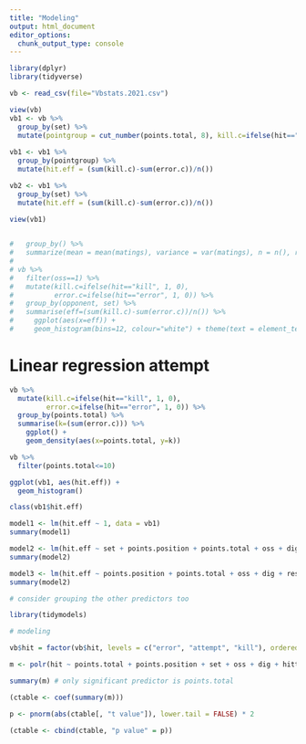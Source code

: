 ```yaml
---
title: "Modeling"
output: html_document
editor_options: 
  chunk_output_type: console
---
```


```r
library(dplyr)
library(tidyverse)

vb <- read_csv(file="Vbstats.2021.csv")
```

```r
view(vb)
vb1 <- vb %>%
  group_by(set) %>% 
  mutate(pointgroup = cut_number(points.total, 8), kill.c=ifelse(hit=="kill", 1, 0), error.c=ifelse(hit=="error", 1, 0))
  
vb1 <- vb1 %>% 
  group_by(pointgroup) %>% 
  mutate(hit.eff = (sum(kill.c)-sum(error.c))/n())

vb2 <- vb1 %>% 
  group_by(set) %>% 
  mutate(hit.eff = (sum(kill.c)-sum(error.c))/n())

view(vb1)
  

#   group_by() %>%
#   summarize(mean = mean(matings), variance = var(matings), n = n(), ratio = variance/mean) 
# 
# vb %>%
#   filter(oss==1) %>% 
#   mutate(kill.c=ifelse(hit=="kill", 1, 0),
#          error.c=ifelse(hit=="error", 1, 0)) %>% 
#   group_by(opponent, set) %>% 
#   summarise(eff=(sum(kill.c)-sum(error.c))/n()) %>%
#     ggplot(aes(x=eff)) +
#     geom_histogram(bins=12, colour="white") + theme(text = element_text(size=20)) + labs(x="Hitting efficiency")
```


# Linear regression attempt

```r
vb %>%
  mutate(kill.c=ifelse(hit=="kill", 1, 0),
         error.c=ifelse(hit=="error", 1, 0)) %>% 
  group_by(points.total) %>% 
  summarise(k=(sum(error.c))) %>%
    ggplot() +
    geom_density(aes(x=points.total, y=k))

vb %>% 
  filter(points.total<=10)

ggplot(vb1, aes(hit.eff)) + 
  geom_histogram()

class(vb1$hit.eff)

model1 <- lm(hit.eff ~ 1, data = vb1)
summary(model1)

model2 <- lm(hit.eff ~ set + points.position + points.total + oss + dig + result, data = vb1)
summary(model2)

model3 <- lm(hit.eff ~ points.position + points.total + oss + dig + result, data = vb2)
summary(model2)

# consider grouping the other predictors too
```

```r
library(tidymodels)

```




```r
# modeling

vb$hit = factor(vb$hit, levels = c("error", "attempt", "kill"), ordered = TRUE)

m <- polr(hit ~ points.total + points.position + set + oss + dig + hitter, data = vb, Hess=TRUE)

summary(m) # only significant predictor is points.total

(ctable <- coef(summary(m)))

p <- pnorm(abs(ctable[, "t value"]), lower.tail = FALSE) * 2

(ctable <- cbind(ctable, "p value" = p))


```

